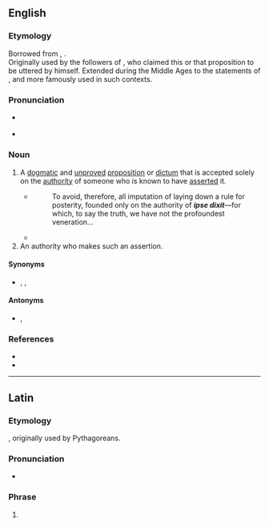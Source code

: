 ==English==

===Etymology===
Borrowed from {{bor|en|la|ipse dīxit||he himself said it}}, {{calque|en|grc|αὐτὸς ἔφα|nocap=1}}.<br/>Originally used by the followers of {{l|en|Pythagoreanism}}, who claimed this or that proposition to be uttered by {{l|en|Pythagoras}} himself. Extended during the Middle Ages to the statements of {{l|en|Aristotle}}, and more famously used in such contexts.

===Pronunciation===
{{wikipedia}}
* {{a|UK}} {{IPA|/ˌɪpseɪ ˈdɪksɪt/|/ˌɪpsiː ˈdɪksɪt/|lang=en}}
* {{a|US}} {{IPA|/ˌɪpsi ˈdɪksɪt/|lang=en}}

===Noun===
{{en-noun|ipse dixits|head=ipse dixit}}

# {{lb|en|logical fallacy}} A [[dogmatic]] and [[unproved]] [[proposition]] or [[dictum]] that is accepted solely on the [[authority]] of someone who is known to have [[assert]]ed it.
#* {{RQ:Fielding Tom Jones|V|i}}
#*: To avoid, therefore, all imputation of laying down a rule for posterity, founded only on the authority of '''''ipse dixit'''''—for which, to say the truth, we have not the profoundest veneration...
#* {{quote-hansard
|lang=en
|date=August 21 1858
|speaker={{w|Stephen A. Douglas}}
|location={{w|Lincoln–Douglas debates of 1858|Ottawa, Illinois}}
|passage=Mr. Lincoln has not character enough for integrity and truth, merely on his own '''''ipse dixit''''', to arraign President Buchanan, President Pierce, and nine Judges of the Supreme Court, not one of whom would be complimented by being put on an equality with him. There is an unpardonable presumption in a man putting himself up before thousands of people, and pretending that his '''''ipse dixit''''', without proof, without fact, and without truth, is enough to bring down and destroy the purest and best of living men.
}}
# An authority who makes such an assertion.

====Synonyms====
* {{sense|unproved dogmatic assertion}} {{l|en|ad verecundiam}}, {{l|en|appeal to authority}}, {{l|en|ipsedixitism}}

====Antonyms====
* {{sense|unproved dogmatic assertion}} {{l|en|ad hominem}}, {{l|en|argumentum ad hominem}}

===References===
* {{R:OED2}}
* {{R:Lexico}}

----

==Latin==

===Etymology===
{{calque|la|grc|αὐτὸς ἔφα|t=he himself said it}}, originally used by Pythagoreans.

===Pronunciation===
{{wikipedia|lang=la}}
* {{la-IPA|ipse dīxit|eccl=yes}}

===Phrase===
{{la-phrase|head=[[ipse]] [[dīxit]]}}

# {{lb|la|logical fallacy|chiefly|_|Medieval Latin}} {{non-gloss definition|Used after a statement claimed to be by {{l|en|Aristotle}}, whose absolute authority made it {{l|en|incontestable}}.}}